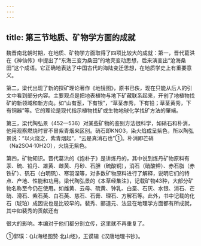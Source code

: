 ```yaml
---
---
---
```

title: 第三节地质、矿物学方面的成就
---



魏晋南北朝时期，在地质、矿物学方面取得了四项比较大的成就：第一，晋代葛洪在《神仙传》中提出了“东海三变为桑田”的地壳变动思想，后来演变出“沧海桑田”这个成语。它正确地表达了中国古代的海陆变迁思想，在地质学史上有重要意义。

第二，梁代出现了新的探矿理论著作《地镜图》，原书已佚，现在只能从后人的引文中看到部分内容。主要观点是把地表植物与地下矿藏联系起来，开创了地植物找矿的新领域和新方向。如“山有葱，下有银”，“草茎赤秀，下有铅；草茎黄秀，下有铜器”等。它的理论是现代指示植物找矿或生物地球化学找矿方法的肇端。

第三，梁代陶弘景（452—536）对某些矿物的鉴别方法很科学，如硝石和朴消，他用观察燃烧时冒不冒紫青烟来区别。硝石即KNO3，染火焰成呈紫色，所以陶弘景说：“以火烧之，紫青烟起”，“云是真消石也”①。朴消即芒硝（Na2SO4·10H2O），火烧无紫色。

第四，矿物知识。晋代葛洪的《抱朴子》是讲炼丹的，其中说到炼丹矿物原料有汞、硫、铅丹、雄黄、雌黄、丹砂、石胆（硫酸铜），消石（硝酸钾）、赤石脂（赤铁矿）、矾石（白明矾）、寒羽涅等，对多数矿物原料进行了解释，说明它们的特点、产地、性能和功用。梁代陶弘景的《本草经集注》，记载矿物43种，大部分矿物名称至今仍在使用。如雌黄、云母、硫黄、钟乳、白垩、石灰、水银、消石、芒硝、滑石、紫石英、白石英、慈石、石膏、理石、方解石等。此外，书中记载的化石（琥珀）成因说也是比较早的。裴秀、郦道元、法显在地理学方面都有所成就，其中如裴秀的贡献还有

很大的影响。本编对于他们都分别立传，这里就不再重复了。

①郭璞：《山海经图赞·北山经》，王谟辑《汉唐地理书钞》。